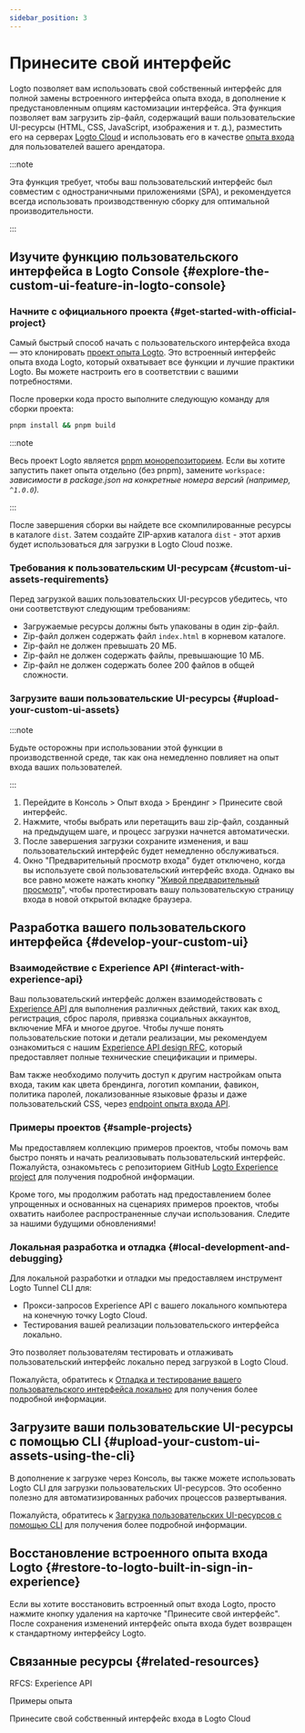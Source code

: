 ```yaml
---
sidebar_position: 3
---
```


# Принесите свой интерфейс

Logto позволяет вам использовать свой собственный интерфейс для полной замены встроенного интерфейса опыта входа, в дополнение к предустановленным опциям кастомизации интерфейса. Эта функция позволяет вам загрузить zip-файл, содержащий ваши пользовательские UI-ресурсы (HTML, CSS, JavaScript, изображения и т. д.), разместить его на серверах [Logto Cloud](https://cloud.logto.io) и использовать его в качестве [опыта входа](/end-user-flows#authentication-flows) для пользователей вашего арендатора.

:::note

Эта функция требует, чтобы ваш пользовательский интерфейс был совместим с одностраничными приложениями (SPA), и рекомендуется всегда использовать производственную сборку для оптимальной производительности.

:::

## Изучите функцию пользовательского интерфейса в Logto Console \{#explore-the-custom-ui-feature-in-logto-console}

### Начните с официального проекта \{#get-started-with-official-project}

Самый быстрый способ начать с пользовательского интерфейса входа — это клонировать [проект опыта Logto](https://github.com/logto-io/logto/tree/master/packages/experience). Это встроенный интерфейс опыта входа Logto, который охватывает все функции и лучшие практики Logto. Вы можете настроить его в соответствии с вашими потребностями.

После проверки кода просто выполните следующую команду для сборки проекта:

```bash
pnpm install && pnpm build
```

:::note

Весь проект Logto является [pnpm монорепозиторием](https://pnpm.io/workspaces). Если вы хотите запустить пакет опыта отдельно (без pnpm), замените `workspace:` _зависимости в package.json на конкретные номера версий (например, `^1.0.0`)._

:::

После завершения сборки вы найдете все скомпилированные ресурсы в каталоге `dist`. Затем создайте ZIP-архив каталога `dist` - этот архив будет использоваться для загрузки в Logto Cloud позже.

### Требования к пользовательским UI-ресурсам \{#custom-ui-assets-requirements}

Перед загрузкой ваших пользовательских UI-ресурсов убедитесь, что они соответствуют следующим требованиям:

- Загружаемые ресурсы должны быть упакованы в один zip-файл.
- Zip-файл должен содержать файл `index.html` в корневом каталоге.
- Zip-файл не должен превышать 20 МБ.
- Zip-файл не должен содержать файлы, превышающие 10 МБ.
- Zip-файл не должен содержать более 200 файлов в общей сложности.

### Загрузите ваши пользовательские UI-ресурсы \{#upload-your-custom-ui-assets}

:::note

Будьте осторожны при использовании этой функции в производственной среде, так как она немедленно повлияет на опыт входа ваших пользователей.

:::

1. Перейдите в <CloudLink to="/sign-in-experience/branding">Консоль > Опыт входа > Брендинг > Принесите свой интерфейс</CloudLink>.
2. Нажмите, чтобы выбрать или перетащить ваш zip-файл, созданный на предыдущем шаге, и процесс загрузки начнется автоматически.
3. После завершения загрузки сохраните изменения, и ваш пользовательский интерфейс будет немедленно обслуживаться.
4. Окно "Предварительный просмотр входа" будет отключено, когда вы используете свой пользовательский интерфейс входа. Однако вы все равно можете нажать кнопку "[Живой предварительный просмотр](/customization/live-preview)", чтобы протестировать вашу пользовательскую страницу входа в новой открытой вкладке браузера.

## Разработка вашего пользовательского интерфейса \{#develop-your-custom-ui}

### Взаимодействие с Experience API \{#interact-with-experience-api}

Ваш пользовательский интерфейс должен взаимодействовать с [Experience API](https://openapi.logto.io/group/endpoint-experience) для выполнения различных действий, таких как вход, регистрация, сброс пароля, привязка социальных аккаунтов, включение MFA и многое другое. Чтобы лучше понять пользовательские потоки и детали реализации, мы рекомендуем ознакомиться с нашим [Experience API design RFC](https://github.com/logto-io/rfcs/blob/master/draft/0004-experience-api.md), который предоставляет полные технические спецификации и примеры.

Вам также необходимо получить доступ к другим настройкам опыта входа, таким как цвета брендинга, логотип компании, фавикон, политика паролей, локализованные языковые фразы и даже пользовательский CSS, через [endpoint опыта входа API](https://openapi.logto.io/operation/operation-getsigninexperienceconfig).

### Примеры проектов \{#sample-projects}

Мы предоставляем коллекцию примеров проектов, чтобы помочь вам быстро понять и начать реализовывать пользовательский интерфейс. Пожалуйста, ознакомьтесь с репозиторием GitHub [Logto Experience project](https://github.com/logto-io/experience-samples) для получения подробной информации.

Кроме того, мы продолжим работать над предоставлением более упрощенных и основанных на сценариях примеров проектов, чтобы охватить наиболее распространенные случаи использования. Следите за нашими будущими обновлениями!

### Локальная разработка и отладка \{#local-development-and-debugging}

Для локальной разработки и отладки мы предоставляем инструмент Logto Tunnel CLI для:

- Прокси-запросов Experience API с вашего локального компьютера на конечную точку Logto Cloud.
- Тестирования вашей реализации пользовательского интерфейса локально.

Это позволяет пользователям тестировать и отлаживать пользовательский интерфейс локально перед загрузкой в Logto Cloud.

Пожалуйста, обратитесь к [Отладка и тестирование вашего пользовательского интерфейса локально](/customization/bring-your-ui/debug-and-test-your-custom-ui-locally/) для получения более подробной информации.

## Загрузите ваши пользовательские UI-ресурсы с помощью CLI \{#upload-your-custom-ui-assets-using-the-cli}

В дополнение к загрузке через Консоль, вы также можете использовать Logto CLI для загрузки пользовательских UI-ресурсов. Это особенно полезно для автоматизированных рабочих процессов развертывания.

Пожалуйста, обратитесь к [Загрузка пользовательских UI-ресурсов с помощью CLI](/customization/bring-your-ui/upload-custom-ui-assets-using-cli/) для получения более подробной информации.

## Восстановление встроенного опыта входа Logto \{#restore-to-logto-built-in-sign-in-experience}

Если вы хотите восстановить встроенный опыт входа Logto, просто нажмите кнопку удаления на карточке "Принесите свой интерфейс". После сохранения изменений интерфейс опыта входа будет возвращен к стандартному интерфейсу Logto.

## Связанные ресурсы \{#related-resources}

<Url href="https://github.com/logto-io/rfcs/blob/master/draft/0004-experience-api.md#2-sign-in-with-username--password-and-fulfill-email">
  RFCS: Experience API
</Url>

<Url href="https://github.com/logto-io/experience-samples">Примеры опыта</Url>

<Url href="https://blog.logto.io/bring-your-own-ui">
  Принесите свой собственный интерфейс входа в Logto Cloud
</Url>
